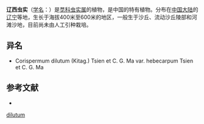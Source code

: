 {{Speciesbox
| name = 辽西虫实
| status = 
| status_system = 
| image =
| genus = Corispermum
| species = dilutum
| authority = (Kitag.) Tsien et C. G. Ma
* 辽西虫实 ''C. d.'' var. ''dilutum''
* [[毛果辽西虫实|毛果辽西虫实]] ''C. d.'' var. ''hebecarpum''
}}

'''辽西虫实'''（[[学名|学名]]：{{lang|la|''Corispermum dilutum''}}）是[[苋科|苋科]][[虫实属|虫实属]]的植物，是中国的特有植物。分布在[[中国大陆|中国大陆]]的[[辽宁|辽宁]]等地，生长于海拔400米至600米的地区，一般生于沙丘、流动沙丘陵部和河滩沙地，目前尚未由人工引种栽培。

== 异名 ==
* Corispermum dilutum (Kitag.) Tsien et C. G. Ma var. hebecarpum Tsien et C. G. Ma

== 参考文献 ==
<div class="references-small">
* {{cite web| url =http://www.bioinfo.cn/db05/KmzwSpecies.php?action=view&id=3708| title =辽西虫实（原变种）| work =《中国高等植物数据库全库》| publisher =中国科学院微生物研究所| author =昆明植物研究所| accessdate =2009-02-25| deadurl =yes| archiveurl =https://web.archive.org/web/20160305074207/http://www.bioinfo.cn/db05/KmzwSpecies.php?action=view&id=3708| archivedate =2016-03-05}}
</div>
{{Taxonbar|from=Q15230715}}

{{DEFAULTSORT:Corispermum dilutum}}
[[Category:虫实属|dilutum]]


{{Amaranthaceae-stub}}